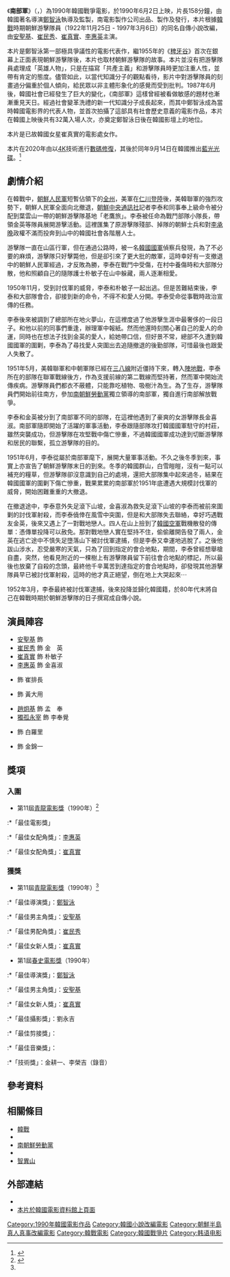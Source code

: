 {{Infobox Film
| name           = 南部軍
| original_name  = {{lang|ko|남부군}}
| image          = Nambugun poster.jpg
| image_size     = 
| caption        = 海报
| director       = [[鄭智泳|鄭智泳]]
| producer       = 鄭智泳
| writer         = {{Link-ko|張善宇|장선우}}
| narrator       = 
| starring       = [[安聖基|安聖基]]<br>[[崔民秀|崔民秀]]<br>[[崔真實|崔真實]]<br>[[李惠英_(1962年)|李惠英]]
| music          = {{Link-ko|申柄夏|신병하}}
| cinematography = 劉永吉
| editing        = {{Link-ko|金賢 (1948年)|김현 (1948년)|金　賢}}
| production_company = 南電影製作公司
| distributor    = 南電影製作公司
| released       = {{KOR}} 1990年6月2日<br>{{JAP}} 2014年4月26日<ref>{{Cite web |url=http://www.allcinema.net/prog/show_c.php?num_c=348952 |title=存档副本 |access-date=2014-05-31 |archive-date=2019-07-18 |archive-url=https://web.archive.org/web/20190718195121/http://www.allcinema.net/prog/show_c.php?num_c=348952 |dead-url=no }}</ref>
| runtime        = 158分鐘
| country        = {{KOR}}
| language       = [[韓語|韓語]]
| budget         = 
| gross          = 
| preceded_by    = 
| website        = 
| amg_id         = 
| imdb_id        = tt0298463 
}}
《'''南部軍'''》（{{kor|k=남부군|hanja=南部軍|rm=Nambugun}}，{{lang-en|'''''Nambugun: North Korean Partisan in South Korea'''''}}）為1990年韓國戰爭電影，於1990年6月2日上映，片長158分鐘，由韓國著名導演[[鄭智泳|鄭智泳]]執導及監製，南電影製作公司出品、製作及發行，本片根據[[朝鮮戰爭|韓戰]]時期朝鮮游擊隊員{{Link-ko|李泰 (1922年)|이태 (1922년)|李泰}}（1922年11月25日 - 1997年3月6日）的同名自傳小說改編，由[[安聖基|安聖基]]、[[崔民秀|崔民秀]]、[[崔真實|崔真實]]、[[李惠英_(1962年)|李惠英]]主演。

本片是鄭智泳第一部極具爭議性的電影代表作，繼1955年的《[[稗牙谷|稗牙谷]]》首次在銀幕上正面表現朝鮮游擊隊後，本片也取材朝鮮游擊隊的故事。本片並沒有把游擊隊員處理成「英雄人物」，只是在描寫「共產主義」和游擊隊員時更加注重人性，並帶有肯定的態度。儘管如此，以當代知識分子的觀點看待，影片中對游擊隊員的刻畫過分偏重於個人傾向，給民眾以非主體形象化的感覺而受到批判。1987年6月後，韓國社會已經發生了巨大的變化，《南部軍》這樣曾經被看做敏感的題材也漸漸重見天日。經過社會變革洗禮的新一代知識分子成長起來，而其中鄭智泳成為當時韓國電影界的代表人物，並首次拍攝了這部具有社會歷史意義的電影作品，本片在韓國上映後共有32萬入場人次，亦奠定鄭智泳日後在韓國影壇上的地位。

本片是已故韓國女星崔真實的電影處女作。

本片在2020年由{{Link-ko|韓國電影資料館|한국영상자료원}}以[[4K|4K]]技術進行[[數碼修復|數碼修復]]，其後於同年9月14日在韓國推出[[藍光光碟|藍光光碟]]。<ref>{{Cite web |url=https://www.yesasia.com/global/%E5%8D%97%E9%83%A8%E8%BB%8D-blu-ray-%E9%9B%99%E7%A2%9F%E8%A3%9D-%E9%99%90%E9%87%8F%E7%89%88-%E9%9F%93%E5%9C%8B%E7%89%88/1094784374-0-0-0-zh_TW/info.html |title=存档副本 |access-date=2020-10-09 |archive-date=2020-10-12 |archive-url=https://web.archive.org/web/20201012090218/https://www.yesasia.com/global/%E5%8D%97%E9%83%A8%E8%BB%8D-blu-ray-%E9%9B%99%E7%A2%9F%E8%A3%9D-%E9%99%90%E9%87%8F%E7%89%88-%E9%9F%93%E5%9C%8B%E7%89%88/1094784374-0-0-0-zh_TW/info.html |dead-url=no }}</ref>

== 劇情介紹 ==
在韓戰中，[[朝鮮人民軍|朝鮮人民軍]]短暫佔領下的[[全州市|全州]]，美軍在[[仁川登陸|仁川登陸]]後，美韓聯軍的強烈攻勢下，朝鮮人民軍全面向北撤退，[[朝鮮中央通訊社|朝鮮中央通訊社]]記者李泰和同事奉上級命令被分配到葉雲山一帶的朝鮮游擊隊基地「老鷹旅」。李泰被任命為戰鬥部隊小隊長，帶領金英等隊員展開游擊活動。這裡匯集了原游擊隊殘部、掉隊的朝鮮士兵和對[[李承晚|李承晚]]政權不滿而投奔到山中的韓國社會各階層人士。 

游擊隊一直在山區行軍，但在通過公路時，被一名[[韓國國軍|韓國國軍]]偵察兵發現，為了不必要的麻煩，游擊隊只好擊斃他，但是卻引來了更大批的敵軍，這時幸好有一支撤退中的朝鮮人民軍經過，才反敗為勝，李泰在戰鬥中受傷，在村中養傷時和大部隊分散，他和照顧自己的隨隊護士朴敏子在山中躲藏，兩人逐漸相愛。

1950年11月，受到討伐軍的威脅，李泰和朴敏子一起出逃。但是苦難結束後，李泰和大部隊會合，卻接到新的命令，不得不和愛人分開。李泰受命從事戰時政治宣傳的任務。 

李泰後來被調到了總部所在地火夢山，在這裡度過了他游擊生涯中最奢侈的一段日子。和他以前的同事們重逢，辦理​​軍中報紙。然而他還時刻關心著自己的愛人的命運，同時也在想法子找到金英的愛人，給她帶口信，但好景不常，總部不久遭到韓國國軍的圍剿，李泰為了尋找愛人突圍出去追隨撤退的後勤部隊，可惜最後也跟愛人失散了。

1951年5月，美韓聯軍和中朝軍隊已經在[[三八線|三八線]]附近僵持下來，轉入[[陣地戰|陣地戰]]，李泰所在的部隊在聯軍戰線後方，作為支援前線的第二戰線而堅持著，然而軍中開始流傳疾病。游擊隊員們都衣不蔽體，只能靠吃植物、吸樹汁為生。為了生存，游擊隊員們開始前往南方，參加[[南朝鮮勞動黨|南朝鮮勞動黨]]獨立領導的南部軍，獨自進行南部解放戰爭。

李泰和金英被分到了南部軍不同的部隊，在這裡他遇到了豪爽的女游擊隊長金喜淑。南部軍隨即開始了活躍的軍事活動，李泰跟隨部隊攻打韓國國軍駐守的村莊，雖然突襲成功，但游擊隊在攻堅戰中傷亡慘重，不過韓國國軍成功達到切斷游擊隊和居民的聯繫，孤立游擊隊的目的。 

1951年6月，李泰從屬於南部軍麾下，展開大量軍事活動。不久之後冬季到來，事實上亦宣告了朝鮮游擊隊末日的到來。冬季的韓國群山，白雪皚皚，沒有一點可以補充的糧草，但游擊隊卻沒意識到自己的處境，還把大部隊集中起來過冬，結果在韓國國軍的圍剿下傷亡慘重，戰果累累的南部軍於1951年底遭遇大規模討伐軍的威脅，開始困難重重的大撤退。

在撤退途中，李泰意外失足滾下山坡，金喜淑為救失足滾下山坡的李泰而被前來圍剿的討伐軍射殺，而李泰僥倖在風雪中突圍，但是和大部隊失去聯絡，幸好巧遇戰友金英，後來又遇上了一對戰地戀人。四人在山上撿到了[[韓國空軍|韓國空軍]]戰機散發的傳單：憑傳單投降可以赦免。那對戰地戀人實在堅持不住，偷偷離開告發了兩人，金英在逃亡途中不慎失足墮落山下被討伐軍逮捕，但是李泰又幸運地逃脫了。之後他跋山涉水，忍受嚴寒的天氣，只為了回到指定的會合地點，期間，李泰曾經想舉槍自盡，突然，他看見附近的一棵樹上有游擊隊員留下前往會合地點的標記，所以最後也放棄了自殺的念頭，最終他千辛萬苦到達指定的會合地點時，卻發現其他游擊隊員早已被討伐軍射殺，這時的他才真正絕望，倒在地上大哭起來⋯

1952年3月，李泰最終被討伐軍逮捕，後來投降並歸化韓國籍，於80年代末將自己在韓戰時期於朝鮮游擊隊的日子撰寫成自傳小說。

== 演員陣容 ==
*[[安聖基|安聖基]] 飾 {{Link-ko|李泰 (1922年)|이태 (1922년)|李　泰}}
*[[崔民秀|崔民秀]] 飾 金　英
*[[崔真實|崔真實]] 飾 朴敏子
*[[李惠英_(1962年)|李惠英]] 飾 金喜淑
*{{Link-ko|姜泰基|강태기}} 飾 崔排長
*{{Link-ko|Twist Kim|트위스트 김}} 飾 黃大用
*[[趙炯基|趙炯基]] 飾 孟　奉
*[[獨孤永宰|獨孤永宰]] 飾 李奉覺
*{{Link-ko|申允廷|신윤정 (1970년)}} 飾 白羅里
*{{Link-ko|許起虎|허기호}} 飾 金錦一

== 獎項 ==
{{col-begin}}
{{col-2}}
=== 入圍 ===

*第11屆[[青龍電影獎|青龍電影獎]]（1990年）<ref name="blueaward1990">{{Cite web |url=http://www.blueaward.co.kr/bbs/board.php?bo_table=awards_news&sca=11 |title=第11屆青龍電影獎得獎及入圍名單 |accessdate=2013-11-04 |archive-date=2015-09-23 |archive-url=https://web.archive.org/web/20150923192400/http://www.blueaward.co.kr/bbs/board.php?bo_table=awards_news&sca=11 |dead-url=no }}</ref>
:*「最佳電影獎」
:*「最佳女配角獎」：[[李惠英_(1962年)|李惠英]]
:*「最佳女配角獎」：[[崔真實|崔真實]]
{{col-2}}

=== 獲獎 ===

*第11屆[[青龍電影獎|青龍電影獎]]（1990年）<ref name="blueaward1990"/>
:*「最佳導演獎」：[[鄭智泳|鄭智泳]]
:*「最佳男主角獎」：[[安聖基|安聖基]]
:*「最佳男配角獎」：[[崔民秀|崔民秀]]
:*「最佳女新人獎」：[[崔真實|崔真實]]
*第1屆[[春史電影獎|春史電影獎]]（1990年）
:*「最佳導演獎」：[[鄭智泳|鄭智泳]]
:*「最佳男主角獎」：[[安聖基|安聖基]]
:*「最佳女新人獎」：[[崔真實|崔真實]]
:*「最佳攝影獎」：劉永吉
:*「最佳剪接獎」：{{Link-ko|金賢 (1948年)|김현 (1948년)|金　賢}}
:*「最佳音樂獎」：{{Link-ko|申柄夏|신병하}}
:*「技術獎」：金耕一、李榮吉（錄音）
{{col-end}}

==參考資料==
<div class="references-small">
<references/>
</div>

==相關條目==
*[[朝鮮戰爭|韓戰]]
*{{Link-ko|李泰 (1922年)|이태 (1922년)}}
*[[南朝鮮勞動黨|南朝鮮勞動黨]]
*{{Link-ko|朝鮮人民游擊隊|조선인민유격대}}
*[[智異山|智異山]]

==外部連結==
*{{IMDB title|0298463|南部軍}}
*[http://www.kmdb.or.kr/movie/md_basic.asp?nation=K&p_dataid=04324 本片於韓國電影資料館上頁面]{{Wayback|url=http://www.kmdb.or.kr/movie/md_basic.asp?nation=K&p_dataid=04324 |date=20130205115854 }}

{{DEFAULTSORT:NAN}}
[[Category:1990年韓國電影作品|Category:1990年韓國電影作品]]
[[Category:韓國小說改編電影|Category:韓國小說改編電影]]
[[Category:朝鮮半島真人真事改編電影|Category:朝鮮半島真人真事改編電影]]
[[Category:韓戰電影|Category:韓戰電影]]
[[Category:韓國戰爭片|Category:韓國戰爭片]]
[[Category:韩语电影|Category:韩语电影]]